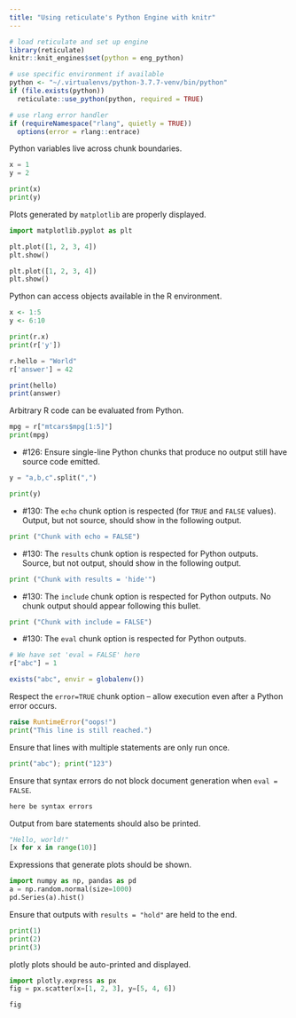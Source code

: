 ```yaml
---
title: "Using reticulate's Python Engine with knitr"
---
```


```r
# load reticulate and set up engine
library(reticulate)
knitr::knit_engines$set(python = eng_python)

# use specific environment if available
python <- "~/.virtualenvs/python-3.7.7-venv/bin/python"
if (file.exists(python))
  reticulate::use_python(python, required = TRUE)

# use rlang error handler
if (requireNamespace("rlang", quietly = TRUE))
  options(error = rlang::entrace)
```

Python variables live across chunk boundaries.

```python
x = 1
y = 2
```

```python
print(x)
print(y)
```

Plots generated by `matplotlib` are properly displayed.

```python
import matplotlib.pyplot as plt

plt.plot([1, 2, 3, 4])
plt.show()

plt.plot([1, 2, 3, 4])
plt.show()
```

Python can access objects available in the R environment.

```r
x <- 1:5
y <- 6:10
```

```python
print(r.x)
print(r['y'])

r.hello = "World"
r['answer'] = 42
```

```r
print(hello)
print(answer)
```

Arbitrary R code can be evaluated from Python.

```python
mpg = r["mtcars$mpg[1:5]"]
print(mpg)
```

- #126: Ensure single-line Python chunks that produce no output still have source code emitted.

```python
y = "a,b,c".split(",")
```

```python
print(y)
```

- #130: The `echo` chunk option is respected (for `TRUE` and `FALSE` values). Output, but not source, should show in the following output.

```python
print ("Chunk with echo = FALSE")
```

- #130: The `results` chunk option is respected for Python outputs. Source, but not output, should show in the following output.

```python
print ("Chunk with results = 'hide'")
```

- #130: The `include` chunk option is respected for Python outputs. No chunk output should appear following this bullet.

```python
print ("Chunk with include = FALSE")
```

- #130: The `eval` chunk option is respected for Python outputs.

```python
# We have set 'eval = FALSE' here
r["abc"] = 1
```

```r
exists("abc", envir = globalenv())
```

Respect the `error=TRUE` chunk option -- allow execution even after a Python
error occurs.

```python
raise RuntimeError("oops!")
print("This line is still reached.")
```

Ensure that lines with multiple statements are only run once.

```python
print("abc"); print("123")
```

Ensure that syntax errors do not block document generation when `eval = FALSE`.

```python
here be syntax errors
```

Output from bare statements should also be printed.

```python
"Hello, world!"
[x for x in range(10)]
```

Expressions that generate plots should be shown.

```python
import numpy as np, pandas as pd
a = np.random.normal(size=1000)
pd.Series(a).hist()
```

Ensure that outputs with `results = "hold"` are held to the end.

```python
print(1)
print(2)
print(3)
```

plotly plots should be auto-printed and displayed.

```python
import plotly.express as px
fig = px.scatter(x=[1, 2, 3], y=[5, 4, 6])
```

```python
fig
```
